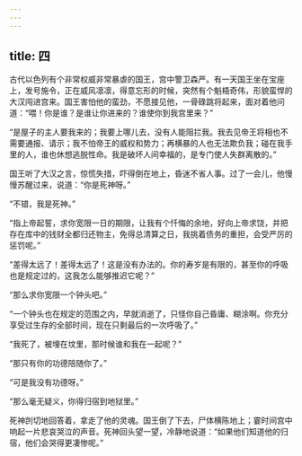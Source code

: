 ```yaml
---
---
---
```

title: 四
---




古代以色列有个非常权威非常暴虐的国王，宫中警卫森严。有一天国王坐在宝座上，发号施令，正在威风凛凛，得意忘形的时候，突然有个魁梧奇伟，形貌蛮悍的大汉闯进宫来。国王害怕他的蛮劲，不愿接见他，一骨碌跳将起来，面对着他问道：“喂！你是谁？是谁让你进来的？谁使你到我宫里来？”

“是屋子的主人要我来的；我要上哪儿去，没有人能阻拦我。我去见帝王将相也不需要通报、请示；我不怕帝王的威权和势力；再横暴的人也无法欺负我；碰在我手里的人，谁也休想逃脱性命。我是破坏人间幸福的，是专门使人失群离散的。”

国王听了大汉之言，惊慌失措，吓得倒在地上，昏迷不省人事。过了一会儿，他慢慢苏醒过来，说道：“你是死神呀。”

“不错，我是死神。”

“指上帝起誓，求你宽限一日的期限，让我有个忏悔的余地，好向上帝求饶，并把存在库中的钱财全都归还物主，免得总清算之日，我挑着债务的重担，会受严厉的惩罚呢。”

“差得太远了！差得太远了！这是没有办法的。你的寿岁是有限的，甚至你的呼吸也是规定过的，这我怎么能够推迟它呢？”

“那么求你宽限一个钟头吧。”

“一个钟头也在规定的范围之内，早就消逝了，只怪你自己昏庸、糊涂啊。你充分享受过生存的全部时间，现在只剩最后的一次呼吸了。”

“我死了，被埋在坟里，那时候谁和我在一起呢？”

“那只有你的功德陪随你了。”

“可是我没有功德呀。”

“那么毫无疑义，你得归宿到地狱里。”

死神剀切地回答着，拿走了他的灵魂。国王倒了下去，尸体横陈地上；霎时间宫中响起一片悲哀哭泣的声音。死神回头望一望，冷静地说道：“如果他们知道他的归宿，他们会哭得更凄惨呢。”